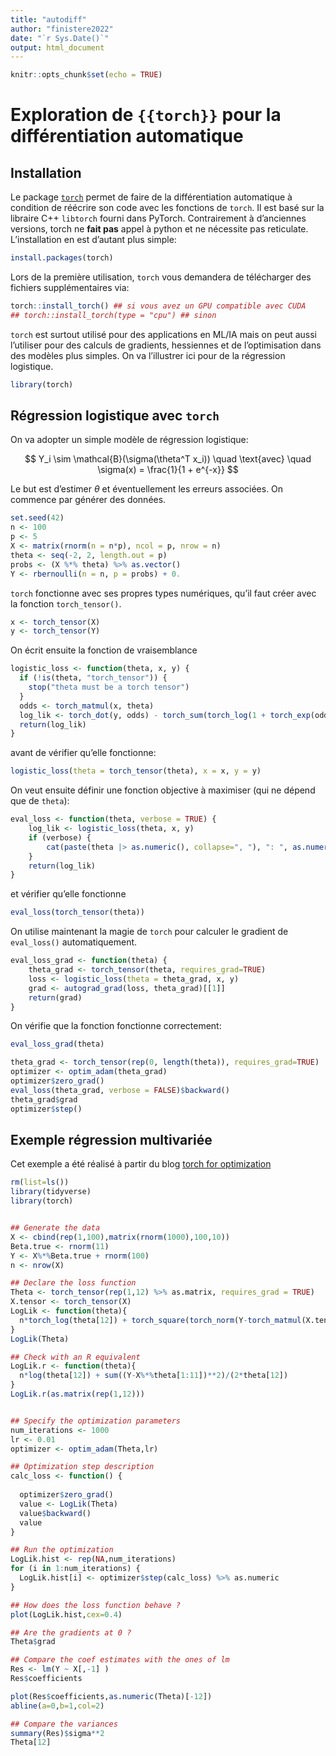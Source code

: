 ```yaml
---
title: "autodiff"
author: "finistere2022"
date: "`r Sys.Date()`"
output: html_document
---
```


```r
knitr::opts_chunk$set(echo = TRUE)
```

# Exploration de `{{torch}}` pour la différentiation automatique

## Installation 

Le package [`torch`]() permet de faire de la différentiation automatique à condition de réécrire son code avec les fonctions de `torch`. Il est basé sur la libraire C++ `libtorch` fourni dans PyTorch. Contrairement à d'anciennes versions, torch ne **fait pas** appel à python et ne nécessite pas reticulate. L'installation en est d'autant plus simple: 

```r
install.packages(torch)
```

Lors de la première utilisation, `torch` vous demandera de télécharger des fichiers supplémentaires via: 

```r
torch::install_torch() ## si vous avez un GPU compatible avec CUDA
## torch::install_torch(type = "cpu") ## sinon
```

`torch` est surtout utilisé pour des applications en ML/IA mais on peut aussi l'utiliser pour des calculs de gradients, hessiennes et de l'optimisation dans des modèles plus simples. On va l'illustrer ici pour de la régression logistique. 

```r
library(torch)
```


## Régression logistique avec `torch`

On va adopter un simple modèle de régression logistique:

$$
Y_i \sim \mathcal{B}(\sigma(\theta^T x_i)) \quad \text{avec} \quad \sigma(x) = \frac{1}{1 + e^{-x}}
$$

Le but est d'estimer $\theta$ et éventuellement les erreurs associées. On commence par générer des données. 

```r
set.seed(42)
n <- 100
p <- 5
X <- matrix(rnorm(n = n*p), ncol = p, nrow = n)
theta <- seq(-2, 2, length.out = p)
probs <- (X %*% theta) %>% as.vector()
Y <- rbernoulli(n = n, p = probs) + 0.
```

`torch` fonctionne avec ses propres types numériques, qu'il faut créer avec la fonction `torch_tensor()`.

```r
x <- torch_tensor(X)
y <- torch_tensor(Y)
```

On écrit ensuite la fonction de vraisemblance

```r
logistic_loss <- function(theta, x, y) {
  if (!is(theta, "torch_tensor")) {
    stop("theta must be a torch tensor")
  }
  odds <- torch_matmul(x, theta)
  log_lik <- torch_dot(y, odds) - torch_sum(torch_log(1 + torch_exp(odds)))
  return(log_lik)
}
```

avant de vérifier qu'elle fonctionne:

```r
logistic_loss(theta = torch_tensor(theta), x = x, y = y)
```

On veut ensuite définir une fonction objective à maximiser (qui ne dépend que de `theta`):

```r
eval_loss <- function(theta, verbose = TRUE) {
    log_lik <- logistic_loss(theta, x, y)
    if (verbose) {
        cat(paste(theta |> as.numeric(), collapse=", "), ": ", as.numeric(log_lik), "\n")
    }
    return(log_lik)
}
```


et vérifier qu'elle fonctionne

```r
eval_loss(torch_tensor(theta))
```

On utilise maintenant la magie de `torch` pour calculer le gradient de `eval_loss()` automatiquement.

```r
eval_loss_grad <- function(theta) {
    theta_grad <- torch_tensor(theta, requires_grad=TRUE)
    loss <- logistic_loss(theta = theta_grad, x, y)
    grad <- autograd_grad(loss, theta_grad)[[1]]
    return(grad)
}
```

On vérifie que la fonction fonctionne correctement:

```r
eval_loss_grad(theta)
```

```r
theta_grad <- torch_tensor(rep(0, length(theta)), requires_grad=TRUE)
optimizer <- optim_adam(theta_grad)
optimizer$zero_grad()
eval_loss(theta_grad, verbose = FALSE)$backward()
theta_grad$grad
optimizer$step()
```


## Exemple régression multivariée


Cet exemple a été réalisé à partir du blog [torch for optimization](https://blogs.rstudio.com/ai/posts/2021-04-22-torch-for-optimization/)


```r
rm(list=ls())
library(tidyverse)
library(torch)


## Generate the data
X <- cbind(rep(1,100),matrix(rnorm(1000),100,10))
Beta.true <- rnorm(11)
Y <- X%*%Beta.true + rnorm(100)
n <- nrow(X)

## Declare the loss function
Theta <- torch_tensor(rep(1,12) %>% as.matrix, requires_grad = TRUE)
X.tensor <- torch_tensor(X)
LogLik <- function(theta){
  n*torch_log(theta[12]) + torch_square(torch_norm(Y-torch_matmul(X.tensor,theta[1:11])))/(2*torch_square(theta[12]))
}
LogLik(Theta)

## Check with an R equivalent
LogLik.r <- function(theta){
  n*log(theta[12]) + sum((Y-X%*%theta[1:11])**2)/(2*theta[12])
}
LogLik.r(as.matrix(rep(1,12)))


## Specify the optimization parameters
num_iterations <- 1000
lr <- 0.01
optimizer <- optim_adam(Theta,lr)

## Optimization step description
calc_loss <- function() {
  
  optimizer$zero_grad()
  value <- LogLik(Theta)
  value$backward()
  value
}

## Run the optimization
LogLik.hist <- rep(NA,num_iterations)
for (i in 1:num_iterations) {
  LogLik.hist[i] <- optimizer$step(calc_loss) %>% as.numeric
}

## How does the loss function behave ?
plot(LogLik.hist,cex=0.4)

## Are the gradients at 0 ?
Theta$grad

## Compare the coef estimates with the ones of lm 
Res <- lm(Y ~ X[,-1] )
Res$coefficients

plot(Res$coefficients,as.numeric(Theta)[-12])
abline(a=0,b=1,col=2)

## Compare the variances
summary(Res)$sigma**2
Theta[12]
```


 

